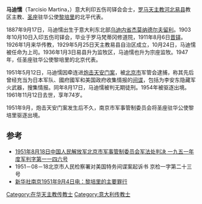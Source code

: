 '''马迪懦'''（Tarcisio Martina，{{bd|1887年|9月17日|1961年||}}）意大利印五伤司铎会会士，[[罗马天主教|罗马天主教]][[河北|河北]][[易县|易县]]教区主教、[[圣座|圣座]]驻华公使[[黎培里|黎培里]]的北平代表。

1887年9月17日，马迪懦出生于意大利东北部[[乌迪内省|乌迪内省]][[杰莫纳德尔夫留利|杰莫纳德尔夫留利]]。1903年10月10日入印五伤司铎会，毕业于罗马梵蒂冈修道院，1911年8月6日[[晋铎|晋铎]]。1926年1月来华传教，1929年5月25日天主教易县自治区成立，10月24日，马迪懦被任命为上司。1936年1月3日易县升为监牧区，马迪懦也升为宗座监牧。1947年，任圣座驻华公使黎培里的北京代表。

1951年5月12日，马迪懦因牵连进[[炮击天安门案|炮击天安门案]]，被[[北京市|北京市]]军管会逮捕，称其先后曾经充当为日本军队、國府國军和美国政府收集情报的[[间谍|间谍]]，包括为李安东隐藏军火武器，搜集情报。同年8月17日，马迪懦被判无期徒刑。1954年被驱逐出境。1961年11月12日去世，享年74岁。

1951年9月，炮击天安门案发生后不久，南京市军事管制委员会将圣座驻华公使黎培里驱逐出境。

==参考==
*[https://web.archive.org/web/20070929091839/http://www.cass.net.cn/zhuanti/y_kmyc/review/1951/month8/19510818k.htm 1951年8月18日中国人民解放军北京市军事管制委员会军法处判决  一九五一年度军判字第一一四六号]
*1951－08－18北京市人民检察署对美国特务间谍案起诉书  京检一字第二十三号
*[https://web.archive.org/web/20080224120338/http://www.cass.net.cn/zhuanti/y_kmyc/review/1951/mouth09/19510905-06.htm 新华社南京1951年9月4日电：黎培里的主要罪行]

{{DEFAULTSORT:martina}}
[[Category:在华天主教传教士|Category:在华天主教传教士]]
[[Category:意大利传教士|Category:意大利传教士]]